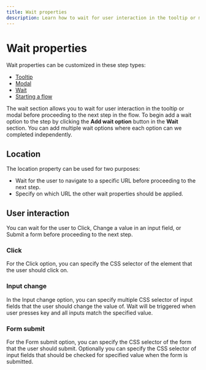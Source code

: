 ```yaml
---
title: Wait properties
description: Learn how to wait for user interaction in the tooltip or modal
---
```


# Wait properties

Wait properties can be customized in these step types:

- [Tooltip](/step-types/tooltip)
- [Modal](/step-types/modal)
- [Wait](/step-types/wait)
- [Starting a flow](/creating-flows/start-flow)

The wait section allows you to wait for user interaction in the tooltip or modal before proceeding to the next step in the flow. To begin add a wait option to the step by clicking the **Add wait option** button in the **Wait** section. You can add multiple wait options where each option can we completed independently.

## Location

The location property can be used for two purposes:

- Wait for the user to navigate to a specific URL before proceeding to the next step.
- Specify on which URL the other wait properties should be applied.

## User interaction

You can wait for the user to Click, Change a value in an input field, or Submit a form before proceeding to the next step.

### Click

For the Click option, you can specify the CSS selector of the element that the user should click on.

### Input change

In the Input change option, you can specify multiple CSS selector of input fields that the user should change the value of. Wait will be triggered when user presses key and all inputs match the specified value.

### Form submit

For the Form submit option, you can specify the CSS selector of the form that the user should submit. Optionally you can specify the CSS selector of input fields that should be checked for specified value when the form is submitted.
